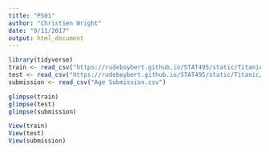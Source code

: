 ```yaml
---
title: "PS01"
author: "Christien Wright"
date: "9/11/2017"
output: html_document
---
```


```r
library(tidyverse)
train <- read_csv("https://rudeboybert.github.io/STAT495/static/Titanic/train.csv")
test <- read_csv("https://rudeboybert.github.io/STAT495/static/Titanic/test.csv")
submission <- read_csv("Age Submission.csv")

glimpse(train)
glimpse(test)
glimpse(submission)

View(train)
View(test)
View(submission)

```

